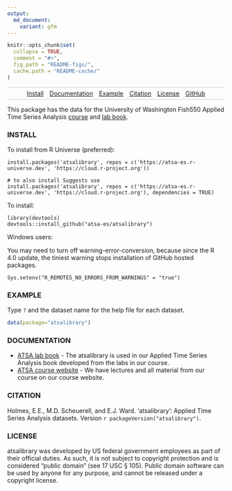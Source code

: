 ```yaml
---
output:
  md_document:
    variant: gfm
---
```


```r
knitr::opts_chunk$set(
  collapse = TRUE,
  comment = "#>",
  fig.path = "README-figs/",
  cache.path = "README-cache/"
)
```

<link rel="shortcut icon" href="favicon.ico" type="image/x-icon">

<style>
.nav{
    border:1px solid #ccc;
    border-width:1px 0;
    list-style:none;
    margin:0;
    padding:0;
    text-align:center;
}
.nav li{
    display:inline-block;
}
.nav a{
    display:inline-block;
    padding:5px;
}
</style>

<ul class="nav">
  <li><a href="#install">Install</a></li>
  <li><a href="#documentation">Documentation</a></li>
  <li><a href="#example">Example</a></li>
  <li><a href="#citation">Citation</a></li>
  <li><a href="#license">License</a></li>
  <li><a href="https://github.com/atsa-es/atsalibrary">GitHub</a></li>
</ul>

This package has the data for the University of Washington Fish550 Applied Time Series Analysis [course](https://atsa-es.github.io/atsa) and [lab book](https://atsa-es.github.io/atsa-labs).


### INSTALL {#install}

To install from R Universe (preferred):
```
install.packages('atsalibrary', repos = c('https://atsa-es.r-universe.dev', 'https://cloud.r-project.org'))

# to also install Suggests use
install.packages('atsalibrary', repos = c('https://atsa-es.r-universe.dev', 'https://cloud.r-project.org'), dependencies = TRUE)
```

To install:
```
library(devtools)
devtools::install_github("atsa-es/atsalibrary")
```

Windows users:

You may need to turn off warning-error-conversion, because since the R 4.0 update, the tiniest warning stops installation of GitHub hosted packages.
```
Sys.setenv("R_REMOTES_NO_ERRORS_FROM_WARNINGS" = "true")
```

### EXAMPLE {#example}

Type `?` and the dataset name for the help file for each dataset.

```r
data(package="atsalibrary")
```

### DOCUMENTATION {#documentation}

- [ATSA lab book](https://atsa-es.github.io/atsa-labs/) - The atsalibrary is used in our Applied Time Series Analysis book developed from the labs in our course.
- [ATSA course website](https://atsa-es.github.io/atsa/) - We have lectures and all material from our course on our course website.

### CITATION {#citation}

Holmes, E.E., M.D. Scheuerell, and E.J. Ward. 'atsalibrary': Applied Time Series Analysis datasets. Version `r packageVersion("atsalibrary")`.

### LICENSE {#license}

atsalibrary was developed by US federal government employees as part of their official duties. As such, it is not subject to copyright protection and is considered “public domain” (see 17 USC § 105). Public domain software can be used by anyone for any purpose, and cannot be released under a copyright license.
